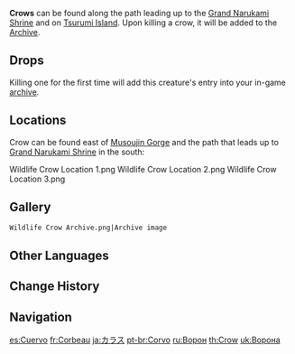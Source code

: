 {{Furnishing Infobox
|id             = 369149
|image          = Wildlife Crow Icon.png
|category       = Animal
|subcategory    = Outdoor Creature
|quality        = 3
|adeptal_energy = 100
|load           = 350
|reduced_load   = 350
|description    = A black colored avian.<br />The black on its feathers are darker than the long nights of [[Teyvat]]. When many of them circle in the sky, they can create the illusion of a solar eclipse.<br />Some locals consider them inauspicious, while others consider them a symbol of good fortune. As the saying goes, that's how traditions work.<br />Rumors abound among adventurers from various nations concerning [[Oz|a giant talking crow]] raised by [[Fischl|a young female investigator]] from Mondstadt... [[Tubby]] does not think there is any need to be alarmed. "Every animal has their own language, not just birds. Isn't it natural for intelligent beings to learn human language in turn?"
|mention        = Oz;Fischl;Tubby
|lbType         = Wildlife
|lbFamily       = Birds
|lbGroup        = 
|source1        = Omni-Ubiquity Net
}}
{{Description|A black colored avian.<br />The black on its feathers are darker than the long nights of [[Teyvat]]. When many of them circle in the sky, they can create the illusion of a solar eclipse. Some locals consider them inauspicious, while others consider them a symbol of good fortune. As the saying goes, that's how traditions work.<br />Rumors abound among adventurers from various nations concerning a [[Oz|giant talking crow]] raised by a [[Fischl|young female investigator]] from [[Mondstadt]]...|[[Archive]] Description}}

'''Crows''' can be found along the path leading up to the [[Grand Narukami Shrine]] and on [[Tsurumi Island]]. Upon killing a crow, it will be added to the [[Archive]].

==Drops==
{{Card|Fowl|1}}

Killing one for the first time will add this creature's entry into your in-game [[archive]].

==Locations==
Crow can be found east of [[Musoujin Gorge]] and the path that leads up to [[Grand Narukami Shrine]] in the south:
<gallery>
Wildlife Crow Location 1.png
Wildlife Crow Location 2.png
Wildlife Crow Location 3.png
</gallery>

==Gallery==
<gallery>
 Wildlife Crow Archive.png|Archive image
</gallery>

==Other Languages==
{{Other Languages
|default_hidden = 1
|en      = Crow
|zhs     = 鸦
|zhs_rm  = Yā
|zht     = 鴉
|zht_rm  = Yā
|ja      = カラス
|ja_rm   = Karasu
|ko      = 까마귀
|ko_rm   = Kkamagwi
|es      = Cuervo
|fr      = Corbeau
|ru      = Ворон
|th      = Crow
|vi      = Quạ
|de      = Krähe
|id      = Crow
|pt      = Corvo
|tr      = Karga
|it      = Corvo
}}

==Change History==
{{Change History|2.0}}

==Navigation==
{{Wildlife Navbox|state=collapsed}}
{{Furnishing Navbox/Living|Animal}}

[[es:Cuervo]]
[[fr:Corbeau]]
[[ja:カラス]]
[[pt-br:Corvo]]
[[ru:Ворон]]
[[th:Crow]]
[[uk:Ворона]]